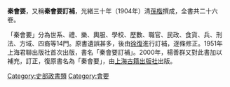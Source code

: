'''秦會要'''，又稱'''秦會要訂補'''，光緒三十年（1904年）清[[孫楷|孫楷]]撰成，全書共二十六卷。

「秦會要」分為世系、禮、樂、輿服、學校、歷數、職官、民政、食貨、兵、刑法、方域、四裔等14門。原書遺誤甚多，後由[[徐復|徐復]]進行訂補，逐條修正。1951年上海君聯出版社首次出版，書名「秦會要訂補」。2000年，楊善群又對此書加以補充，訂正，復原書名為「秦會要」，由[[上海古籍出版社|上海古籍出版社]]出版。

[[Category:史部政書類|Category:史部政書類]]
[[Category:會要|Category:會要]]